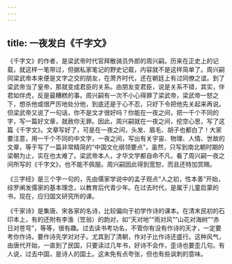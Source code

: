 ```yaml
---
---
---
```

title: 一夜发白《千字文》
---




《千字文》的作者，是梁武帝时代官拜散骑员外郎的周兴嗣。历来在正史上的记载，就这样一笔带过，但据私家笔记的野史记载，内容就不是这样简单了。周兴嗣同梁武帝本来便是文字之交的朋友，在萧齐时代，还在朝廷上有过同僚之谊。到了梁武帝当了皇帝，那就变成君臣的关系。由朋友变君臣，说是关系不错，其实，伴君如伴虎，反是最糟糕的事。周兴嗣有一次不小心得罪了梁武帝，梁武帝一怒之下，想杀他或很严厉地处分他，到底还是于心不忍，只好下令把他先关起来再说。但梁武帝又说了一句话，你不是文才很好吗？你能在一夜之间，把一千个不同的字，写一篇好文章，就赦你无罪。因此，周兴嗣就在一夜之间，挖空心思，写了这篇《千字文》。文章写好了，可是在一夜之间，头发、眉毛、胡子也都白了！大家要注意，用一千个不同的中文字，一夜之间，写出有关宇宙、物理、人情、世故的文章，等于写了一篇非常精简的“中国文化纲领要点”，虽然，只写到南北朝时期的梁朝为止，实在也太难了。梁武帝本人，才华文学都自命不凡，看了周兴嗣一夜之间所写的《千字文》，也不能不佩服。周兴嗣因此得到宽恕，而且还特加赏赐。

《三字经》是三个字一句的，先由儒家学说中的孟子观点“人之初，性本善”开始，综罗阐发儒家的基本理念，以教育后代青少年。在过去时代，是属于儿童启蒙的书，现在，应归国文研究所的课。

《千家诗》是集唐、宋各家的名诗，比较偏向于初学作诗的课本。在清末民初的石印本上，有的还附有李渔（笠翁）的韵对，如“天对地”“雨对风”“山花对海树”“赤日对苍穹”，等等，很有趣。过去读书考功名，不管你有没有作诗的天才，一定要考你作诗。要作诗先学对对子。尤其到了清朝，作对子比作诗还盛行。这种风气，由唐代开始，一直到了民国，只要读过几年书，好诗不会作，歪诗也要歪几句。有人说，过去中国，是诗人的国土。这未免有点夸张，但也有些讽刺的意味。